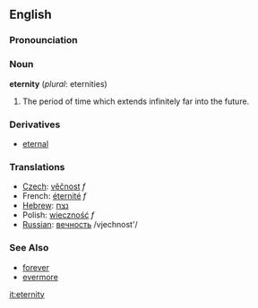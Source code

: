 ==English==
===Pronounciation===
{{substub}}

===Noun===
'''eternity''' (''plural'': eternities)
#The period of time which extends infinitely far into the future.

===Derivatives===
*[[eternal]]

===Translations===
*[[Czech]]: [[věčnost]] ''f''
*French: [[éternité]] ''f''
*[[Hebrew]]: [[נצח]]  
*Polish: [[wieczność]] ''f''
*[[Russian]]: [[вечность]] /vjechnost'/

===See Also===
*[[forever]]
*[[evermore]]

[[it:eternity]]